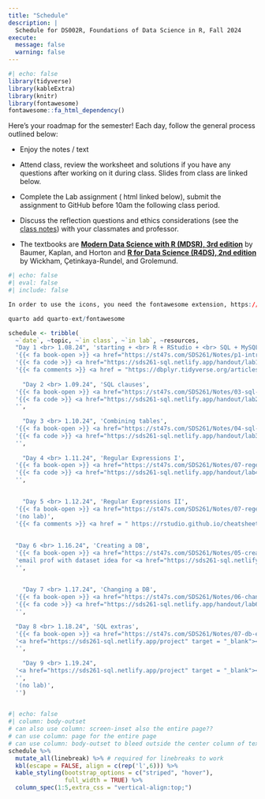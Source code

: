 ```yaml
---
title: "Schedule"
description: |
  Schedule for DS002R, Foundations of Data Science in R, Fall 2024
execute: 
  message: false
  warning: false
---
```


```r
#| echo: false
library(tidyverse)
library(kableExtra)
library(knitr)
library(fontawesome)
fontawesome::fa_html_dependency()
```

Here's your roadmap for the semester! Each day, follow the general process outlined below:

-   Enjoy the notes / text <i class="fas fa-book-open"></i>

-   Attend class, review the <i class="fas fa-pencil-alt"></i> worksheet and solutions if you have any questions after working on it during class.  <i class="fas fa-desktop"></i> Slides from class are linked below. 

-   Complete the Lab assignment (<i class="fa-solid fa-code"></i> html linked below), <i class="fa-solid fa-paper-plane"></i> submit the assignment to GitHub before 10am the following class period.

-   Discuss the reflection questions <i class="fas fa-lightbulb"></i> and ethics considerations <i class="fas fa-balance-scale"></i> (see the <i class="fas fa-book-open"></i> <a href = "https://st47s.com/SDS261/Notes/" target = "_blank">class notes</a>) with your classmates and professor.

-   The textbooks are <b> <a href = "https://mdsr-book.github.io/mdsr3e/" target = "_blank">Modern Data Science with R (MDSR), 3rd edition</a></b> by Baumer, Kaplan, and Horton and <b> <a href = "https://r4ds.hadley.nz/" target = "_blank">R for Data Science (R4DS), 2nd edition</a></b> by Wickham, Çetinkaya-Rundel, and Grolemund.

```r
#| echo: false
#| eval: false
#| include: false

In order to use the icons, you need the fontawesome extension, https://github.com/quarto-ext/fontawesome

quarto add quarto-ext/fontawesome
```


```r
schedule <- tribble(
  ~`date`, ~topic, ~`in class`, ~`in lab`, ~resources,
  "Day 1 <br> 1.08.24", 'starting + <br> R + RStudio + <br> SQL + MySQL', 
  '{{< fa book-open >}} <a href="https://st47s.com/SDS261/Notes/p1-intro-to-sql.html" target = "_blank">Introduction</a> <br> <i class="fas fa-book-open"></i> {{< fa book-open >}} <a href="https://mdsr-book.github.io/mdsr3e/15-sqlI.html#sec-dplyr-sql" target = "_blank"> MDSR 15.1</a> <br> {{< fa book-open >}} <a href="https://r4ds.hadley.nz/databases.html#database-basics" target = "_blank"> R4DS 21.2</a> <br> {{< fa desktop >}} <a href="https://sds261-sql.netlify.app/slides/2024-01-08-db.html" target = "_blank"> What is a DB?</a> <br> {{< fa pencil >}} <a href="https://sds261-sql.netlify.app/handout/ws1_sds261_j24.pdf" target = "_blank">WS 1</a>',
  '{{< fa code >}} <a href="https://sds261-sql.netlify.app/handout/lab1_db_sds261_j24.html" target = "_blank">Lab 1</a>',
  '{{< fa comments >}} <a href = "https://dbplyr.tidyverse.org/articles/dbplyr.html" target = "_blank"><b>dbplyr</b> package</a>',
  
    "Day 2 <br> 1.09.24", 'SQL clauses',
  '{{< fa book-open >}} <a href="https://st47s.com/SDS261/Notes/03-sql-verbs.html" target = "_blank">SQL clauses</a> <br> <i class="fas fa-book-open"></i> {{< fa book-open >}} <a href="https://mdsr-book.github.io/mdsr3e/15-sqlI.html#the-sql-data-manipulation-language" target = "_blank"> MDSR 15.4</a> <br> {{< fa book-open >}} <a href="https://r4ds.hadley.nz/databases#sql" target = "_blank"> R4DS 21.5</a> <br> {{< fa desktop >}} <a href="https://sds261-sql.netlify.app/slides/2024-01-09-clauses.html" target = "_blank"> SQL clauses</a> <br> {{< fa pencil >}} <a href="https://sds261-sql.netlify.app/handout/ws2_sds261_j24.pdf" target = "_blank">WS 2</a>',
  '{{< fa code >}} <a href="https://sds261-sql.netlify.app/handout/lab2_clauses_sds261_j24.html" target = "_blank">Lab 2</a>',
  '',
  
    "Day 3 <br> 1.10.24", 'Combining tables',
  '{{< fa book-open >}} <a href="https://st47s.com/SDS261/Notes/04-sql-joins.html" target = "_blank">SQL joins</a> <br> <i class="fas fa-book-open"></i> {{< fa book-open >}} <a href="https://mdsr-book.github.io/mdsr3e/15-sqlI.html#join" target = "_blank"> MDSR 15.4.7</a> <br> {{< fa book-open >}} <a href="https://r4ds.hadley.nz/databases#subqueries" target = "_blank"> R4DS 21.5.7</a> <br> {{< fa desktop >}} <a href="https://sds261-sql.netlify.app/slides/2024-01-10-joins.html" target = "_blank"> SQL joins</a> <br> {{< fa pencil >}} <a href="https://sds261-sql.netlify.app/handout/ws3_sds261_j24.pdf" target = "_blank">WS 3</a>',
  '{{< fa code >}} <a href="https://sds261-sql.netlify.app/handout/lab3_joins_sds261_j24.html" target = "_blank">Lab 3</a>',
  '',
  
    "Day 4 <br> 1.11.24", 'Regular Expressions I',
  '{{< fa book-open >}} <a href="https://st47s.com/SDS261/Notes/07-regex.html" target = "_blank">regex I</a> <br> <i class="fas fa-book-open"></i> {{< fa book-open >}} <a href="https://mdsr-book.github.io/mdsr3e/19-text.html" target = "_blank"> MDSR 19</a> <br> {{< fa book-open >}} <a href="https://r4ds.hadley.nz/regexps" target = "_blank"> R4DS 15</a> <br> {{< fa desktop >}} <a href="https://sds261-sql.netlify.app/slides/2024-01-11-regex1.html" target = "_blank"> regex I</a> <br> {{< fa pencil >}} <a href="https://sds261-sql.netlify.app/handout/ws4_sds261_j24.pdf" target = "_blank">WS 4</a>',
  '{{< fa code >}} <a href="https://sds261-sql.netlify.app/handout/lab4_regex_sds261_j24.html" target = "_blank">Lab 4</a>',
  '',

  
    "Day 5 <br> 1.12.24", 'Regular Expressions II',
  '{{< fa book-open >}} <a href="https://st47s.com/SDS261/Notes/07-regex.html" target = "_blank">regex II</a> <br> <i class="fas fa-book-open"></i> {{< fa book-open >}} <a href="https://mdsr-book.github.io/mdsr3e/19-text.html" target = "_blank"> MDSR 19</a> <br> {{< fa book-open >}} <a href="https://r4ds.hadley.nz/regexps" target = "_blank"> R4DS 15</a> <br> {{< fa desktop >}} <a href="https://sds261-sql.netlify.app/slides/2024-01-12-regex2.html" target = "_blank"> regex II</a> <br> {{< fa pencil >}} <a href="https://sds261-sql.netlify.app/handout/ws5_sds261_j24.pdf" target = "_blank">WS 5</a>',
  '(no lab)',
  '{{< fa comments >}} <a href = " https://rstudio.github.io/cheatsheets/html/strings.html" target = "_blank">reg expr cheat sheet</a>',
 
  
  "Day 6 <br> 1.16.24", 'Creating a DB',
  '{{< fa book-open >}} <a href="https://st47s.com/SDS261/Notes/05-creating-db.html" target = "_blank">creating databases</a> <br> <i class="fas fa-book-open"></i> {{< fa book-open >}} <a href="https://mdsr-book.github.io/mdsr3e/16-sqlII.html#creating-new-databases" target = "_blank"> MDSR 16.1.1</a> <br> {{< fa book-open >}} <a href="https://r4ds.hadley.nz/databases#dbplyr-basics" target = "_blank"> R4DS 21.4</a> <br> {{< fa desktop >}} <a href="https://sds261-sql.netlify.app/slides/2024-01-16-creating-db.html" target = "_blank"> creating databases</a> <br> {{< fa pencil >}} <a href="https://sds261-sql.netlify.app/handout/ws6_sds261_j24.pdf" target = "_blank">WS 6</a>',
  'email prof with dataset idea for <a href="https://sds261-sql.netlify.app/project" target = "_blank"><i class="fas fa-pencil-alt"></i>project</a> <br> {{< fa code >}} <a href="https://sds261-sql.netlify.app/handout/lab5_creating_db_sds261_j24.html" target = "_blank">Lab 5</a>',
  '',
  
  
    "Day 7 <br> 1.17.24", 'Changing a DB',
  '{{< fa book-open >}} <a href="https://st47s.com/SDS261/Notes/06-change-db.html" target = "_blank">creating databases</a> <br> <i class="fas fa-book-open"></i> {{< fa book-open >}} <a href="https://mdsr-book.github.io/mdsr3e/16-sqlII.html#creating-new-databases" target = "_blank"> MDSR 16.1.1</a> <br> {{< fa book-open >}} <a href="https://r4ds.hadley.nz/databases#dbplyr-basics" target = "_blank"> R4DS 21.4</a> <br> {{< fa desktop >}} <a href="https://sds261-sql.netlify.app/slides/2024-01-17-editing-db.html" target = "_blank"> changing databases</a> <br> {{< fa pencil >}} <a href="https://sds261-sql.netlify.app/handout/ws7_sds261_j24.pdf" target = "_blank">WS 7</a>',
  '{{< fa code >}} <a href="https://sds261-sql.netlify.app/handout/lab6_editing_db_sds261_j24.html" target = "_blank">Lab 6</a>',
  '',
  
  "Day 8 <br> 1.18.24", 'SQL extras',
  '{{< fa book-open >}} <a href="https://st47s.com/SDS261/Notes/07-db-etc.html" target = "_blank">creating databases</a> <br> <i class="fas fa-book-open"></i> {{< fa book-open >}} <a href="https://mdsr-book.github.io/mdsr3e/16-sqlII.html#creating-new-databases" target = "_blank"> MDSR 16.1.1</a> <br> {{< fa book-open >}} <a href="https://r4ds.hadley.nz/databases#dbplyr-basics" target = "_blank"> R4DS 21.4</a> <br> {{< fa desktop >}} <a href="https://sds261-sql.netlify.app/slides/2024-01-18-db-etc.html" target = "_blank"> SQL extras</a> <br> {{< fa pencil >}} <a href="https://sds261-sql.netlify.app/handout/ws8_sds261_j24.pdf" target = "_blank">WS 8</a>',
  '<a href="https://sds261-sql.netlify.app/project" target = "_blank"><i class="fas fa-pencil-alt"></i> Project</a>',
  '',  
  
    "Day 9 <br> 1.19.24", 
  '<a href="https://sds261-sql.netlify.app/project" target = "_blank"><i class="fas fa-pencil-alt"></i> Project</a>', 
  '',
  '(no lab)',
  '') 
  
```



```r
#| echo: false
#| column: body-outset
# can also use column: screen-inset also the entire page??
# can use column: page for the entire page
# can use column: body-outset to bleed outside the center column of text
schedule %>% 
  mutate_all(linebreak) %>% # required for linebreaks to work
  kbl(escape = FALSE, align = c(rep('l',6))) %>%
  kable_styling(bootstrap_options = c("striped", "hover"),
                full_width = TRUE) %>%
  column_spec(1:5,extra_css = "vertical-align:top;")
```




